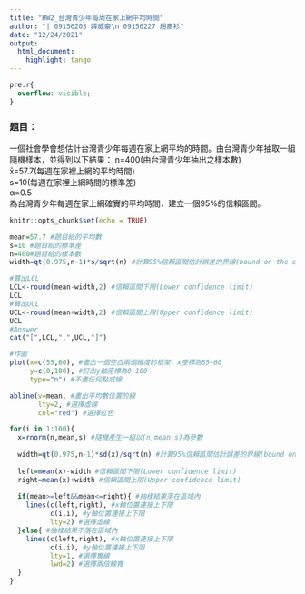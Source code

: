```yaml
---
title: "HW2_台灣青少年每周在家上網平均時間"
author: "| 09156203 薛威豪\n 09156227 趙肅衫"
date: "12/24/2021"
output: 
  html_document:
    highlight: tango
---
```

```css
pre.r{
  overflow: visible;
}
```
### 題目：
一個社會學會想估計台灣青少年每週在家上網平均的時間。由台灣青少年抽取一組隨機樣本，並得到以下結果：
n=400(由台灣青少年抽出之樣本數)  
x̄=57.7(每週在家裡上網的平均時間)  
s=10(每週在家裡上網時間的標準差)  
α=0.5  
為台灣青少年每週在家上網確實的平均時間，建立一個95%的信賴區間。
```r
knitr::opts_chunk$set(echo = TRUE)
```


```r
mean=57.7 #題目給的平均數
s=10 #題目給的標準差
n=400#題目給的樣本數
width=qt(0.975,n-1)*s/sqrt(n) #計算95%信賴區間估計誤差的界線(bound on the error of estimation)

#算出LCL
LCL<-round(mean-width,2) #信賴區間下限(Lower confidence limit)
LCL
#算出UCL
UCL<-round(mean+width,2) #信賴區間上限(Upper confidence limit)
UCL
#Answer
cat("[",LCL,",",UCL,"]")

#作圖
plot(x=c(55,60), #畫出一個空白兩個維度的框架，x座標為55~60
     y=c(0,100), #訂出y軸座標為0~100
     type="n") #不畫任何點或線

abline(v=mean, #畫出平均數位置的線
       lty=2, #選擇虛線
       col="red") #選擇紅色

for(i in 1:100){
  x=rnorm(n,mean,s) #隨機產生一組以(n,mean,s)為參數
  
  width=qt(0.975,n-1)*sd(x)/sqrt(n) #計算95%信賴區間估計誤差的界線(bound on the error of estimation)
  
  left=mean(x)-width #信賴區間下限(Lower confidence limit)
  right=mean(x)+width #信賴區間上限(Upper confidence limit)
  
  if(mean>=left&&mean<=right){ #抽樣結果落在區域內
    lines(c(left,right), #x軸位置連接上下限
          c(i,i), #y軸位置連接上下限
          lty=2) #選擇虛線
  }else{ #抽樣結果不落在區域內
    lines(c(left,right), #x軸位置連接上下限
          c(i,i), #y軸位置連接上下限
          lty=1, #選擇實線
          lwd=2) #選擇兩倍線寬
  }
}
```



```r

```


